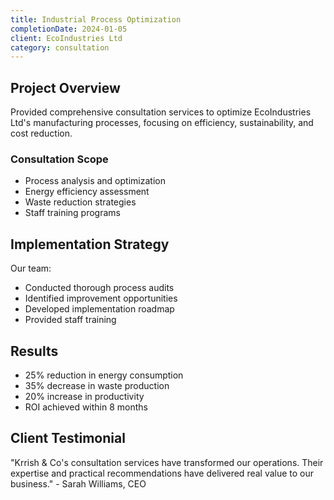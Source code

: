 ```yaml
---
title: Industrial Process Optimization
completionDate: 2024-01-05
client: EcoIndustries Ltd
category: consultation
---
```


## Project Overview

Provided comprehensive consultation services to optimize EcoIndustries Ltd's manufacturing processes, focusing on efficiency, sustainability, and cost reduction.

### Consultation Scope

- Process analysis and optimization
- Energy efficiency assessment
- Waste reduction strategies
- Staff training programs

## Implementation Strategy

Our team:
- Conducted thorough process audits
- Identified improvement opportunities
- Developed implementation roadmap
- Provided staff training

## Results

- 25% reduction in energy consumption
- 35% decrease in waste production
- 20% increase in productivity
- ROI achieved within 8 months

## Client Testimonial

"Krrish & Co's consultation services have transformed our operations. Their expertise and practical recommendations have delivered real value to our business." - Sarah Williams, CEO
